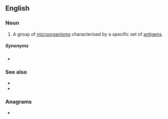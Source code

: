 {{also|sérovar}}
==English==

===Noun===
{{wikipedia}}
{{en-noun}}

# A group of [[microorganism]]s characterised by a specific set of [[antigen]]s.

=====Synonyms=====
* {{l|en|serotype}}

===See also===
* {{l|en|biovar}}
* {{l|en|morphovar}}

===Anagrams===
* {{anagrams|en|savorer}}